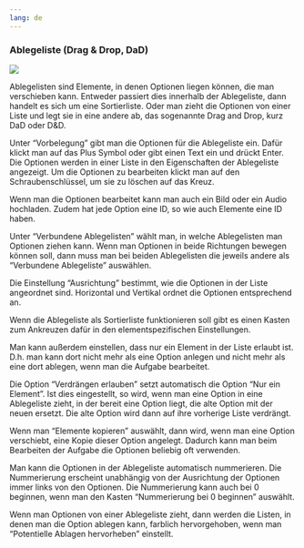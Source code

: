 ```yaml
---
lang: de
---
```


### Ablegeliste (Drag & Drop, DaD)
![](Grafiken/zuordnung_ablegeliste.png)

Ablegelisten sind Elemente, in denen Optionen liegen können, die man verschieben kann. Entweder passiert dies innerhalb der Ablegeliste, dann handelt es sich um eine Sortierliste. Oder man zieht die Optionen von einer Liste und legt sie in eine andere ab, das sogenannte Drag and Drop, kurz DaD oder D&D.

Unter "Vorbelegung" gibt man die Optionen für die Ablegeliste ein. Dafür klickt man auf das Plus Symbol oder gibt einen Text ein und drückt Enter. Die Optionen werden in einer Liste in den Eigenschaften der Ablegeliste angezeigt. Um die Optionen zu bearbeiten klickt man auf den Schraubenschlüssel, um sie zu löschen auf das Kreuz. 

Wenn man die Optionen bearbeitet kann man auch ein Bild oder ein Audio hochladen. Zudem hat jede Option eine ID, so wie auch Elemente eine ID haben.

Unter "Verbundene Ablegelisten" wählt man, in welche Ablegelisten man Optionen ziehen kann. Wenn man Optionen in beide Richtungen bewegen können soll, dann muss man bei beiden Ablegelisten die jeweils andere als "Verbundene Ablegeliste" auswählen.

Die Einstellung "Ausrichtung" bestimmt, wie die Optionen in der Liste angeordnet sind. Horizontal und Vertikal ordnet die Optionen entsprechend an.

Wenn die Ablegeliste als Sortierliste funktionieren soll gibt es einen Kasten zum Ankreuzen dafür in den elementspezifischen Einstellungen.

Man kann außerdem einstellen, dass nur ein Element in der Liste erlaubt ist. D.h. man kann dort nicht mehr als eine Option anlegen und nicht mehr als eine dort ablegen, wenn man die Aufgabe bearbeitet.

Die Option "Verdrängen erlauben" setzt automatisch die Option "Nur ein Element". Ist dies eingestellt, so wird, wenn man eine Option in eine Ablegeliste zieht, in der bereit eine Option liegt, die alte Option mit der neuen ersetzt. Die alte Option wird dann auf ihre vorherige Liste verdrängt.

Wenn man  "Elemente kopieren" auswählt, dann wird, wenn man eine Option verschiebt, eine Kopie dieser Option angelegt. Dadurch kann man beim Bearbeiten der Aufgabe die Optionen beliebig oft verwenden.

Man kann die Optionen in der Ablegeliste automatisch nummerieren. Die Nummerierung erscheint unabhängig von der Ausrichtung der Optionen immer links von den Optionen. Die Nummerierung kann auch bei 0 beginnen, wenn man den Kasten "Nummerierung bei 0 beginnen" auswählt.

Wenn man Optionen von einer Ablegeliste zieht, dann werden die Listen, in denen man die Option ablegen kann, farblich hervorgehoben, wenn man "Potentielle Ablagen hervorheben" einstellt.

